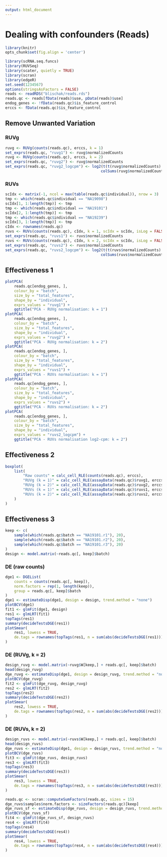 ```yaml
---
output: html_document
---
```


# Dealing with confounders (Reads)

```r
library(knitr)
opts_chunk$set(fig.align = 'center')
```

```r
library(scRNA.seq.funcs)
library(RUVSeq)
library(scater, quietly = TRUE)
library(scran)
library(edgeR)
set.seed(1234567)
options(stringsAsFactors = FALSE)
reads <- readRDS("blischak/reads.rds")
reads.qc <- reads[fData(reads)$use, pData(reads)$use]
endog_genes <- !fData(reads.qc)$is_feature_control
erccs <- fData(reads.qc)$is_feature_control
```

## Remove Unwanted Variation

### RUVg

```r
ruvg <- RUVg(counts(reads.qc), erccs, k = 1)
set_exprs(reads.qc, "ruvg1") <- ruvg$normalizedCounts
ruvg <- RUVg(counts(reads.qc), erccs, k = 2)
set_exprs(reads.qc, "ruvg2") <- ruvg$normalizedCounts
set_exprs(reads.qc, "ruvg2_logcpm") <- log2(t(t(ruvg$normalizedCounts) / 
                                           colSums(ruvg$normalizedCounts)) + 1)
```

### RUVs

```r
scIdx <- matrix(-1, ncol = max(table(reads.qc$individual)), nrow = 3)
tmp <- which(reads.qc$individual == "NA19098")
scIdx[1, 1:length(tmp)] <- tmp
tmp <- which(reads.qc$individual == "NA19101")
scIdx[2, 1:length(tmp)] <- tmp
tmp <- which(reads.qc$individual == "NA19239")
scIdx[3, 1:length(tmp)] <- tmp
cIdx <- rownames(reads.qc)
ruvs <- RUVs(counts(reads.qc), cIdx, k = 1, scIdx = scIdx, isLog = FALSE)
set_exprs(reads.qc, "ruvs1") <- ruvs$normalizedCounts
ruvs <- RUVs(counts(reads.qc), cIdx, k = 2, scIdx = scIdx, isLog = FALSE)
set_exprs(reads.qc, "ruvs2") <- ruvs$normalizedCounts
set_exprs(reads.qc, "ruvs2_logcpm") <- log2(t(t(ruvs$normalizedCounts) / 
                                           colSums(ruvs$normalizedCounts)) + 1)
```

## Effectiveness 1

```r
plotPCA(
    reads.qc[endog_genes, ],
    colour_by = "batch",
    size_by = "total_features",
    shape_by = "individual",
    exprs_values = "ruvg1") +
    ggtitle("PCA - RUVg normalisation: k = 1")
plotPCA(
    reads.qc[endog_genes, ],
    colour_by = "batch",
    size_by = "total_features",
    shape_by = "individual",
    exprs_values = "ruvg2") +
    ggtitle("PCA - RUVg normalisation: k = 2")
plotPCA(
    reads.qc[endog_genes, ],
    colour_by = "batch",
    size_by = "total_features",
    shape_by = "individual",
    exprs_values = "ruvs1") +
    ggtitle("PCA - RUVs normalisation: k = 1")
plotPCA(
    reads.qc[endog_genes, ],
    colour_by = "batch",
    size_by = "total_features",
    shape_by = "individual",
    exprs_values = "ruvs2") +
    ggtitle("PCA - RUVs normalisation: k = 2")
plotPCA(
    reads.qc[endog_genes, ],
    colour_by = "batch",
    size_by = "total_features",
    shape_by = "individual",
    exprs_values = "ruvs2_logcpm") +
    ggtitle("PCA - RUVs normalisation log2-cpm: k = 2")
```

## Effectiveness 2

```r
boxplot(
    list(
        "Raw counts" = calc_cell_RLE(counts(reads.qc), erccs),
        "RUVg (k = 1)" = calc_cell_RLE(assayData(reads.qc)$ruvg1, erccs),
        "RUVg (k = 2)" = calc_cell_RLE(assayData(reads.qc)$ruvg2, erccs),
        "RUVs (k = 1)" = calc_cell_RLE(assayData(reads.qc)$ruvs1, erccs),
        "RUVs (k = 2)" = calc_cell_RLE(assayData(reads.qc)$ruvs2, erccs)
    )
)
```

## Effectiveness 3

```r
keep <- c(
    sample(which(reads.qc$batch == "NA19101.r1"), 20), 
    sample(which(reads.qc$batch == "NA19101.r2"), 20),
    sample(which(reads.qc$batch == "NA19101.r3"), 20)
)
design <- model.matrix(~reads.qc[, keep]$batch)
```

### DE (raw counts)
```r
dge1 <- DGEList(
    counts = counts(reads.qc[, keep]), 
    norm.factors = rep(1, length(keep)),
    group = reads.qc[, keep]$batch
)
dge1 <- estimateDisp(dge1, design = design, trend.method = "none")
plotBCV(dge1)
fit1 <- glmFit(dge1, design)
res1 <- glmLRT(fit1)
topTags(res1)
summary(decideTestsDGE(res1))
plotSmear(
    res1, lowess = TRUE,
    de.tags = rownames(topTags(res1, n = sum(abs(decideTestsDGE(res1))))$table)
)

```

### DE (RUVg, k = 2)
```r
design_ruvg <- model.matrix(~ruvg$W[keep,] + reads.qc[, keep]$batch)
head(design_ruvg)
dge_ruvg <- estimateDisp(dge1, design = design_ruvg, trend.method = "none")
plotBCV(dge_ruvg)
fit2 <- glmFit(dge_ruvg, design_ruvg)
res2 <- glmLRT(fit2)
topTags(res2)
summary(decideTestsDGE(res2))
plotSmear(
    res2, lowess = TRUE,
    de.tags = rownames(topTags(res2, n = sum(abs(decideTestsDGE(res2))))$table)
)
```

### DE (RUVs, k = 2)
```r
design_ruvs <- model.matrix(~ruvs$W[keep,] + reads.qc[, keep]$batch)
head(design_ruvs)
dge_ruvs <- estimateDisp(dge1, design = design_ruvs, trend.method = "none")
plotBCV(dge_ruvs)
fit3 <- glmFit(dge_ruvs, design_ruvs)
res3 <- glmLRT(fit3)
topTags(res3)
summary(decideTestsDGE(res3))
plotSmear(
    res3, lowess = TRUE,
    de.tags = rownames(topTags(res3, n = sum(abs(decideTestsDGE(res3))))$table)
)
```

```r
reads.qc <- scran::computeSumFactors(reads.qc, sizes = 15)
dge_ruvs$samples$norm.factors <- sizeFactors(reads.qc)[keep]
dge_ruvs_sf <- estimateDisp(dge_ruvs, design = design_ruvs, trend.method = "none")
plotBCV(dge_ruvs_sf)
fit4 <- glmFit(dge_ruvs_sf, design_ruvs)
res4 <- glmLRT(fit4)
topTags(res4)
summary(decideTestsDGE(res4))
plotSmear(
    res4, lowess = TRUE,
    de.tags = rownames(topTags(res4, n = sum(abs(decideTestsDGE(res4))))$table)
)

```
